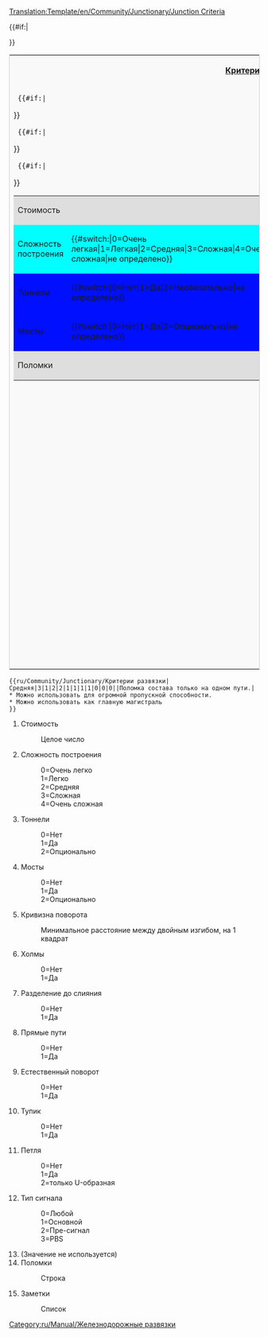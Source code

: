 <noinclude>[[Translation:Template/en/Community/Junctionary/Junction Criteria]]</noinclude><includeonly>
<table style='border: 1px solid #ccc;background-color: #f9f9f9;'>
<tr><th colspan='2'>[[ru/Community/Junctionary/Критерии развязок|Критерии развязки]]</th></tr>
<tr><td width='50%' valign='top'>
<table border='0' width='100%'>
  <tr bgcolor='#DEDEDE'><td>Стоимость</td><td>{{{1}}}</td></tr>
  {{#if:{{{2}}}|<tr bgcolor='#{{#switch:{{{2}}}|0=99FF99|1=CCFF99|2=FFFF99|3=FFCC99|4=FF9999|FFFFFF}}'>
  <td>Сложность построения</td><td>{{#switch:{{{2}}}|0=Очень легкая|1=Легкая|2=Средняя|3=Сложная|4=Очень сложная|не определено}}</td></tr>}}
  {{#if:{{{3}}}|<tr bgcolor='#{{#switch:{{{3}}}|0=CCFFCC|1=FFCCCC|2=FFFFCC|FFFFFF}}'>
  <td>Тоннели</td><td>{{#switch:{{{3}}}|0=Нет|1=Да|2=Необязательно|не определено}}</td></tr>}}
  {{#if:{{{4}}}|<tr bgcolor='#{{#switch:{{{4}}}|0=CCFFCC|1=FFCCCC|2=FFFFCC|FFFFFF}}'>
  <td>Мосты</td><td>{{#switch:{{{4}}}|0=Нет|1=Да|2=Опционально|не определено}}</td></tr>}}
  <tr bgcolor='#DEDEDE'><td colspan='2'>Поломки<br/>{{{14}}}</td></tr>
</table>
</td><td width='50%' valign='top'>
<table border='0' width='100%'>{{#if:{{{5}}}|<tr bgcolor='#{{#switch:{{{5}}}   | 0=f99   | 1=fc9   | 2=fd9   | 3=fe9   | 4=ff9   | 5=ef9   | 6=df9   | 7=cf9   | 8=bf9   | 9=af9   |10=9f9   |11=8f9   |12=7f9   |  fff  }}'>
  <td>Кривизна поворота</td><td>{{{5}}}</td></tr>}}
  {{#if:{{{6}}}|<tr bgcolor='#{{#switch:{{{6}}}|0=CCFFCC|1=FFCCCC|FFFFFF}}'>
  <td>Холмы</td><td>{{#switch:{{{6}}}|0=Нет|1=Да|не определено}}</td></tr>}}
   {{#if:{{{7}}}|<tr bgcolor='#{{#switch:{{{7}}}|0=FFCCCC|1=CCFFCC|FFFFFF}}'>
  <td>Разделение до слияния</td><td>{{#switch:{{{7}}}|0=Нет|1=Да|не определено}}</td></tr>}}
  {{#if:{{{8}}}|<tr bgcolor='#{{#switch:{{{8}}}|0=FFCCCC|1=CCFFCC|FFFFFF}}'>
  <td>Прямые пути</td><td>{{#switch:{{{8}}}|0=Нет|1=Да|не определено}}</td></tr>}}
  {{#if:{{{9}}}|<tr bgcolor='#{{#switch:{{{9}}}|0=FFCCCC|1=CCFFCC|FFFFFF}}'>
  <td>Естественный поворот</td><td>{{#switch:{{{9}}}|0=Нет|1=Да|не определено}}</td></tr>}}
  {{#if:{{{10}}}|<tr bgcolor='#{{#switch:{{{10}}}|0=CCFFCC|1=FFCCCC|FFFFFF}}'>
  <td>Тупик</td><td>{{#switch:{{{10}}}|0=Нет|1=Да|не определено}}</td></tr>}}
  {{#if:{{{11}}}|<tr bgcolor='#{{#switch:{{{11}}}|0=CCFFCC|1=FFCCCC|2=CCFFCC|FFFFFF}}'>
  <td>Петля</td><td>{{#switch:{{{11}}}|0=Нет|1=Да|2=только U-образная|не определено}}</td></tr>}}
  {{#if:{{{12}}}|<tr bgcolor='#DEDEDE'><td>Тип сигнала</td>
  <td>{{#switch:{{{12}}}|0=Любой|1=Основной|2=Пре-сигнал|3=PBS|не определено}}</td></tr>}}
</table>
</td></tr>
{{#if:{{{15}}}|<tr><td colspan='2'>{{{15}}}</td></tr>}}
</table>
</includeonly>
<noinclude>
{{ru/Community/Junctionary/Критерии развязки|Средняя|3|1|2|2|1|1|1|1|0|0|0||Поломка состава только на одном пути.|
* Можно использовать для огромной пропускной способности. 
* Можно использовать как главную магистраль
}}
<pre>{{ru/Community/Junctionary/Критерии развязки|Средняя|3|1|2|2|1|1|1|1|0|0|0||Поломка состава только на одном пути.|
* Можно использовать для огромной пропускной способности. 
* Можно использовать как главную магистраль
}}</pre>
#Стоимость
#:Целое число
#Сложность построения
#:0=Очень легко
#:1=Легко
#:2=Средняя
#:3=Сложная
#:4=Очень сложная
#Тоннели
#:0=Нет
#:1=Да
#:2=Опционально
#Мосты
#:0=Нет
#:1=Да
#:2=Опционально
#Кривизна поворота
#:Минимальное расстояние между двойным изгибом, на 1 квадрат
#Холмы
#:0=Нет
#:1=Да
#Разделение до слияния
#:0=Нет
#:1=Да
#Прямые пути
#:0=Нет
#:1=Да
#Естественный поворот
#:0=Нет
#:1=Да
#Тупик
#:0=Нет
#:1=Да
#Петля
#:0=Нет
#:1=Да
#:2=только U-образная
#Тип сигнала
#:0=Любой
#:1=Основной
#:2=Пре-сигнал
#:3=PBS
# (Значение не используется)
#Поломки
#:Строка
#Заметки
#:Список

[[Category:ru/Manual/Железнодорожные развязки]]
</noinclude>